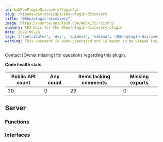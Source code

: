 ```yaml
---
id: kibKbnPluginDiscoveryPluginApi
slug: /kibana-dev-docs/api/kbn-plugin-discovery
title: "@kbn/plugin-discovery"
image: https://source.unsplash.com/400x175/?github
summary: API docs for the @kbn/plugin-discovery plugin
date: 2022-06-26
tags: ['contributor', 'dev', 'apidocs', 'kibana', '@kbn/plugin-discovery']
warning: This document is auto-generated and is meant to be viewed inside our experimental, new docs system. Reach out in #docs-engineering for more info.
---
```




Contact [Owner missing] for questions regarding this plugin.

**Code health stats**

| Public API count  | Any count | Items lacking comments | Missing exports |
|-------------------|-----------|------------------------|-----------------|
| 30 | 0 | 29 | 0 |

## Server

### Functions
<DocDefinitionList data={kbnPluginDiscoveryObj.server.functions}/>

### Interfaces
<DocDefinitionList data={kbnPluginDiscoveryObj.server.interfaces}/>

